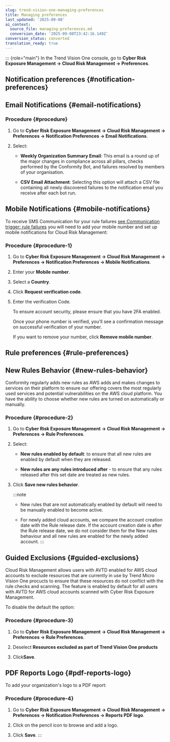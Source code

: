 ```yaml
---
slug: trend-vision-one-managing-preferences
title: Managing preferences
last_updated: '2025-09-08'
ai_context:
  source_file: managing-preferences.md
  conversion_date: '2025-09-08T23:42:16.149Z'
conversion_status: converted
translation_ready: true
---
```


::: {role="main"}
In the Trend Vision One console, go to **Cyber Risk Exposure Management → Cloud Risk Management → Preferences**.

## Notification preferences {#notification-preferences}

## Email Notifications {#email-notifications}

### Procedure {#procedure}

1.  Go to **Cyber Risk Exposure Management → Cloud Risk Management → Preferences → Notification Preferences → Email Notifications**.

2.  Select:

    - **Weekly Organization Summary Email**: This email is a round up of the major changes in compliance across all pillars, checks performed by the Conformity Bot, and failures resolved by members of your organisation.

    - **CSV Email Attachment**: Selecting this option will attach a CSV file containing all newly discovered failures to the notification email you receive after each bot run.

## Mobile Notifications {#mobile-notifications}

To receive SMS Communication for your rule failures [see Communication trigger: rule failures](https://docs.trendmicro.com/en-us/documentation/article/trend-micro-cloud-one-conformity-communication) you will need to add your mobile number and set up mobile notifications for Cloud Risk Management:

### Procedure {#procedure-1}

1.  Go to **Cyber Risk Exposure Management → Cloud Risk Management → Preferences → Notification Preferences → Mobile Notifications**.

2.  Enter your **Mobile number**.

3.  Select a **Country**.

4.  Click **Request verification code**.

5.  Enter the verification Code.

    To ensure account security, please ensure that you have 2FA enabled.

    Once your phone number is verified, you'll see a confirmation message on successful verification of your number.

    If you want to remove your number, click **Remove mobile number**.

## Rule preferences {#rule-preferences}

## New Rules Behavior {#new-rules-behavior}

Conformity regularly adds new rules as AWS adds and makes changes to services on their platform to ensure our offering covers the most regularly used services and potential vulnerabilities on the AWS cloud platform. You have the ability to choose whether new rules are turned on automatically or manually.

### Procedure {#procedure-2}

1.  Go to **Cyber Risk Exposure Management → Cloud Risk Management → Preferences → Rule Preferences**.

2.  Select:

    - **New rules enabled by default**: to ensure that all new rules are enabled by default when they are released.

    - **New rules are any rules introduced after** - to ensure that any rules released after this set date are treated as new rules.

3.  Click **Save new rules behavior**.

    :::note

    - New rules that are not automatically enabled by default will need to be manually enabled to become active.

    - For newly added cloud accounts, we compare the account creation date with the Rule release date. If the account creation date is after the Rule release date, we do not consider them for the New rules behaviour and all new rules are enabled for the newly added account.
    :::

## Guided Exclusions {#guided-exclusions}

Cloud Risk Management allows users with AVTD enabled for AWS cloud accounts to exclude resources that are currently in use by Trend Micro Vision One procucts to ensure that these resources do not conflict with the rule checks and scanning. The feature is enabled by default for all users with AVTD for AWS cloud accounts scanned with Cyber Risk Exposure Management.

To disable the default the option:

### Procedure {#procedure-3}

1.  Go to **Cyber Risk Exposure Management → Cloud Risk Management → Preferences → Rule Preferences**.

2.  Deselect **Resources excluded as part of Trend Vision One products**

3.  Click**Save**.

## PDF Reports Logo {#pdf-reports-logo}

To add your organization's logo to a PDF report:

### Procedure {#procedure-4}

1.  Go to **Cyber Risk Exposure Management → Cloud Risk Management → Preferences → Notification Preferences → Reports PDF logo**.

2.  Click on the pencil icon to browse and add a logo.

3.  Click **Save**.
:::
